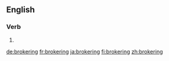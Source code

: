 ==English==

===Verb===
{{head|en}}

# {{present participle of|broker|lang=en}}

[[de:brokering]]
[[fr:brokering]]
[[ja:brokering]]
[[fi:brokering]]
[[zh:brokering]]
